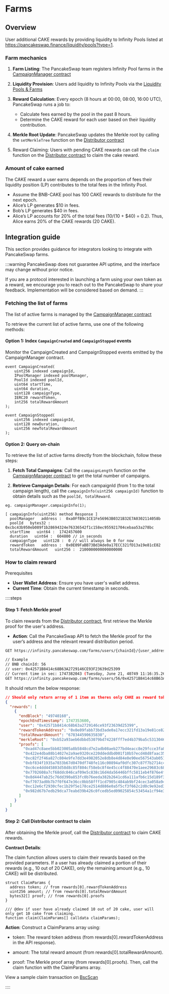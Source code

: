 # Farms 

## Overview 

User additional CAKE rewards by providing liquidity to Infinity Pools listed at https://pancakeswap.finance/liquidity/pools?type=1. 

### Farm mechanics

1. **Farm Listing**: The PancakeSwap team registers Infinity Pool farms in the [CampaignManager contract](https://bscscan.com/address/0x26Bde0AC5b77b65A402778448eCac2aCaa9c9115) 

2. **Liquidity Provision**: Users add liquidity to Infinity Pools via the [Liquidity Pools & Farms](https://pancakeswap.finance/liquidity/pools?type=1)

3. **Reward Calculation**: Every epoch (8 hours at 00:00, 08:00, 16:00 UTC), PancakeSwap runs a job to:
    - Calculate fees earned by the pool in the past 8 hours.
    - Determine the CAKE reward for each user based on their liquidity contribution.

4. **Merkle Root Update**: PancakeSwap updates the Merkle root by calling the `setMerkleTree` function on the [Distributor contract](https://bscscan.com/address/0xEA8620aAb2F07a0ae710442590D649ADE8440877)

5. Reward Claiming: Users with pending CAKE rewards can call the `claim` function on the [Distributor contract](https://bscscan.com/address/0xEA8620aAb2F07a0ae710442590D649ADE8440877) to claim the cake reward.


### Amount of cake earned

The CAKE reward a user earns depends on the proportion of fees their liquidity position (LP) contributes to the total fees in the Infinity Pool.

- Assume the BNB-CAKE pool has 100 CAKE rewards to distribute for the next epoch.
- Alice’s LP generates $10 in fees.
- Bob’s LP generates $40 in fees.
- Alice’s LP accounts for 20% of the total fees ($10 / ($10 + $40) = 0.2). Thus, Alice earns 20% of the CAKE rewards (20 CAKE).

## Integration guide 

This section provides guidance for integrators looking to integrate with PancakeSwap farms.

:::warning
PancakeSwap does not guarantee API uptime, and the interface may change without prior notice.

If you are a protocol interested in launching a farm using your own token as a reward, we encourage you to reach out to the PancakeSwap  to share your feedback. Implementation will be considered based on demand.
:::


### Fetching the list of farms 

The list of active farms is managed by the [CampaignManager contract](https://bscscan.com/address/0x26Bde0AC5b77b65A402778448eCac2aCaa9c9115)

To retrieve the current list of active farms, use one of the following methods:

#### Option 1: Index `CampaignCreated` and `CampaignStopped` events

Monitor the CampaignCreated and CampaignStopped events emitted by the CampaignManager contract. 

```solidity
event CampaignCreated(
    uint256 indexed campaignId,
    IPoolManager indexed poolManager,
    PoolId indexed poolId,
    uint64 startTime,
    uint64 duration,
    uint128 campaignType,
    IERC20 rewardToken,
    int256 totalRewardAmount
);

event CampaignStopped(
    uint256 indexed campaignId, 
    uint128 newDuration, 
    uint256 newTotalRewardAmount
);
```


#### Option 2: Query on-chain 
To retrieve the list of active farms directly from the blockchain, follow these steps:

1. **Fetch Total Campaigns**: Call the `campaignLength` function on the [CampaignManager contract](https://bscscan.com/address/0x26Bde0AC5b77b65A402778448eCac2aCaa9c9115) to get the total number of campaigns.

2. **Retrieve Campaign Details**: For each campaignId (from 1 to the total campaign length), call the `campaignInfo(uint256 campaignId)` function to obtain details such as the `poolId, totalReward`.


```solidity
eg. campaignManager.campaignInfo(1);

[ campaignInfo(uint256) method Response ]
  poolManager   address :  0xa0FfB9c1CE1Fe56963B0321B32E7A0302114058b
  poolId   bytes32 :  0xcbc43b950eb089f1b28694324e76336542f1c158ec955921704cebaa53a278bc
  startTime   uint64 :  1742457600
  duration   uint64 :  604800 // in seconds 
  campaignType   uint128 :  0 // will always be 0 for now 
  rewardToken   address :  0x0E09FaBB73Bd3Ade0a17ECC321fD13a19e81cE82
  totalRewardAmount   uint256 :  2100000000000000000
```


### How to claim reward

Prerequisites
- **User Wallet Address**: Ensure you have user's wallet address.
- **Current Time**: Obtain the current timestamp in seconds.


::::steps
#### Step 1: Fetch Merkle proof

To claim rewards from the [Distributor contract](https://bscscan.com/address/0xEA8620aAb2F07a0ae710442590D649ADE8440877), first retrieve the Merkle proof for the user's address.

- **Action**: Call the PancakeSwap API to fetch the Merkle proof for the user’s address and the relevant reward distribution period.

```bash
GET https://infinity.pancakeswap.com/farms/users/{chainId}/{user_address}/{current_ts_sec}

// Example
// BNB chainId: 56
// user: 0x42571B8414c68B63A2729146CE93F23639d25399
// Current time in sec: 1747382043 (Tuesday, June 21, 40749 11:16:35.266)
GET https://infinity.pancakeswap.com/farms/users/56/0x42571B8414c68B63A2729146CE93F23639d25399/1747382043
```

It should return the below response:
```json
// Should only return array of 1 item as theres only CAKE as reward token currently
{
  "rewards": [
    {
      "endBlock": "49740160",
      "epochEndTimestamp": 1747353600,
      "user": "0x42571b8414c68b63a2729146ce93f23639d25399",
      "rewardTokenAddress": "0x0e09fabb73bd3ade0a17ecc321fd13a19e81ce82",
      "totalRewardAmount": "678344590635830",
      "merkleRoot": "0xb52a93aeb6dbbd53079bd74228fff7ed4b379ba5c5313046e10c89200c605f76",
      "proofs": [
        "0xad47c8aee5bb023005a8b5848cd7e2adb08aeb277bd4eacc8e29fcce3fa8e0c1",
        "0x422e4dba88b14027e2a9ae9320ce220ddeddbd001f10b57ecd48d8faac35ae7d",
        "0xc82f2f46a827c804e9fe7dd3e4982052e8db8e4d84e0e90ee567543ab051c73d",
        "0xbf834f1935a7033b67d0470df748fe116c00894af0dfc307c87f7b2714c44ae0",
        "0xc6ce4dd445803d58d8c85f804cf58ebc8f4e45cc4f88470e1aee29683c688db0",
        "0x7702608a7cf68ddc046caf09e5c838c16d4da56446bffc5811eb4f876e4fa436",
        "0x8d4447ab25c76dd390a853fc0b76eeda382b2641cd6a111afb6c15d189f3b902",
        "0xf7073ad0b7b7f0f647e36cc0bb58fff1cd7905c484ab9bf24cec3a058a94dd1f",
        "0xc12e6cf2930cfec1b29f5e178ce2514d886e0a5f5cf3f662c2d0c9e92ed3e40e",
        "0x982d67b7edb29dca77eabd39b426c0fcedb5ed09025854c53454a1cf94e3e448"
      ]
    }
  ]
}
```

#### Step 2: Call Distributor contract to claim 

After obtaining the Merkle proof, call the [Distributor contract](https://bscscan.com/address/0xEA8620aAb2F07a0ae710442590D649ADE8440877) to claim CAKE rewards.

**Contract Details**:

The claim function allows users to claim their rewards based on the provided parameters. If a user has already claimed a portion of their rewards (e.g., 10 out of 20 CAKE), only the remaining amount (e.g., 10 CAKE) will be distributed.



```solidity
struct ClaimParams {
  address token; // from rewards[0].rewardTokenAddress
  uint256 amount; // from rewards[0].totalRewardAmount
  bytes32[] proof; // from rewards[0].proofs
}

/// @dev if user have already claimed 10 out of 20 cake, user will only get 10 cake from claiming.
function claim(ClaimParams[] calldata claimParams);
```

**Action**:
Construct a ClaimParams array using:

- token: The reward token address (from rewards[0].rewardTokenAddress in the API response).

- amount: The total reward amount (from rewards[0].totalRewardAmount).

- proof: The Merkle proof array (from rewards[0].proofs). Then, call the claim function with the ClaimParams array.



View a sample claim transaction on [BscScan](https://bscscan.com/tx/0x807fb8502649d81828fdff9feb8f95757c57ac47e00c127119b94be9bf9a48ea)

::::

